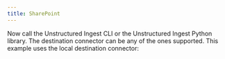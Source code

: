 ```yaml
---
title: SharePoint
---
```



<NewDocument />


<SharedContentSharePoint/>
<SharedAPIKeyURL/>

Now call the Unstructured Ingest CLI or the Unstructured Ingest Python library. The destination connector can be any of the ones supported. This example uses the local destination connector:


<CodeGroup>
  <SharePointAPISh />
  <SharePointAPIPyV2 />
  <SharePointAPIPyV1 />
</CodeGroup>